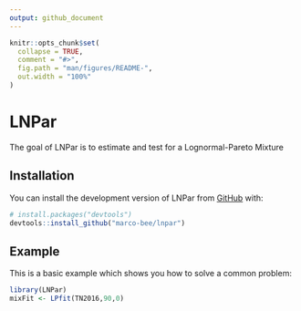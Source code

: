 ```yaml
---
output: github_document
---
```


```r
knitr::opts_chunk$set(
  collapse = TRUE,
  comment = "#>",
  fig.path = "man/figures/README-",
  out.width = "100%"
)
```

# LNPar

The goal of LNPar is to estimate and test for a Lognormal-Pareto Mixture

## Installation

You can install the development version of LNPar from [GitHub](https://github.com/) with:

``` r
# install.packages("devtools")
devtools::install_github("marco-bee/lnpar")
```

## Example

This is a basic example which shows you how to solve a common problem:

```r
library(LNPar)
mixFit <- LPfit(TN2016,90,0)
```
